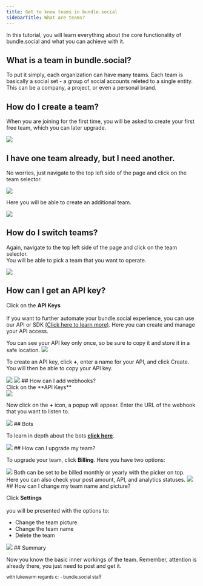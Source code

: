 ```yaml
---
title: Get to know teams in bundle.social
sidebarTitle: What are teams?
---
```


In this tutorial, you will learn everything about the core functionality of bundle.social and what you can achieve with it.

## What is a team in bundle.social?

To put it simply, each organization can have many teams. Each team is basically a social set - a group of social accounts releted to a single entity. This can be a company, a project, or even a personal brand.

## How do I create a team?

When you are joining for the first time, you will be asked to create your first free team, which you can later upgrade.

<Frame type='glass'>
  <img src='/images/knowledge/teams/001_teams.png' />
</Frame>

## I have one team already, but I need another.

No worries, just navigate to the top left side of the page and click on the team selector.

<Frame type='glass'>
  <img src='/images/knowledge/teams/002_teams.png' />
</Frame>

Here you will be able to create an additional team.

<Frame type='glass'>
  <img src='/images/knowledge/teams/003_teams.png' />
</Frame>

## How do I switch teams?

Again, navigate to the top left side of the page and click on the team selector.<br />
You will be able to pick a team that you want to operate.

<Frame type='glass'>
  <img src='/images/knowledge/teams/004_teams.png' />
</Frame>


## How can I get an API key?

Click on the **API Keys** <br /><br/>
If you want to further automate your bundle.social experience, you can use our API or SDK
[(Click here to learn more)](/api-reference/introduction).
Here you can create and manage your API access.

<Warning>
  You can see your API key only once, so be sure to copy it and store it in a
  safe location.
</Warning>

<Frame type='glass'>
  <img src='/images/knowledge/teams/008_teams.png' />
</Frame>

To create an API key, click **+**, enter a name for your API, and click Create. You will then be able to copy your API key.

<CardGroup cols={2}>
  <Card>
    <Frame type='glass'>
      <img src='/images/knowledge/teams/009_teams.png' />
    </Frame>
  </Card>
  <Card>
    <Frame type='glass'>
      <img src='/images/knowledge/teams/010_teams.png' />
    </Frame>
  </Card>
</CardGroup>
## How can I add webhooks? <br />
Click on the **API Keys** <br />

<Frame type='glass'>
  <img src='/images/knowledge/teams/011_teams.png' />
</Frame>

Now click on the **+** icon, a popup will appear. Enter the URL of the webhook that you want to listen to.

<Frame type='glass'>
  <img src='/images/knowledge/teams/012_teams.png' />
</Frame>
## Bots

To learn in depth about the bots [**click here**](/knowledge/posts/dc-slack-bots).

<Frame type='glass'>
  <img src='/images/knowledge/teams/013_teams.png' />
</Frame>
## How can I upgrade my team?

To upgrade your team, click **Billing**. Here you have two options:

<Frame type='glass'>
  <img src='/images/knowledge/teams/014_teams.png' />
</Frame>
Both can be set to be billed monthly or yearly with the picker on top. Here you can
also check your post amount, API, and analytics statuses.
<Frame type='glass'>
  <img src='/images/knowledge/teams/015_teams.png' />
</Frame>
## How can I change my team name and picture?

Click **Settings** <br/> <br/>
you will be presented with the options to:

- Change the team picture
- Change the team name
- Delete the team

<Frame type='glass'>
  <img src='/images/knowledge/teams/016_teams.png' />
</Frame>
## Summary

Now you know the basic inner workings of the team. Remember, attention is already there, you just need to post and get it.

<sub>with lukewarm regards c: - bundle.social staff</sub>
